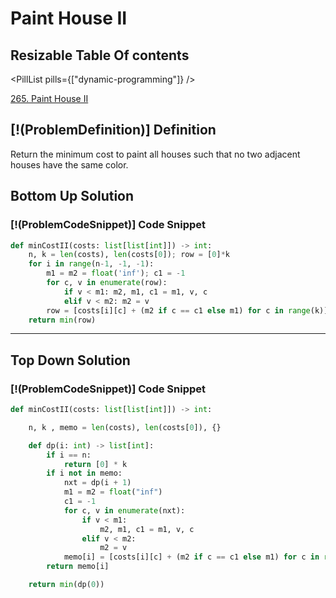 # Paint House II

## Resizable Table Of contents

<DifficultyBadge difficulty="hard" />

<PillList pills={["dynamic-programming"]} />

[265. Paint House II](https://leetcode.com/problems/paint-house-ii/description/)

## [!(ProblemDefinition)] Definition

Return the minimum cost to paint all houses such that no two adjacent houses have the same color.

## Bottom Up Solution

### [!(ProblemCodeSnippet)] Code Snippet

```python meta="source=problems/265-paint-house-ii/bottom-up.py"
def minCostII(costs: list[list[int]]) -> int:
    n, k = len(costs), len(costs[0]); row = [0]*k
    for i in range(n-1, -1, -1):
        m1 = m2 = float('inf'); c1 = -1
        for c, v in enumerate(row):
            if v < m1: m2, m1, c1 = m1, v, c
            elif v < m2: m2 = v
        row = [costs[i][c] + (m2 if c == c1 else m1) for c in range(k)]
    return min(row)
```


---

## Top Down Solution

### [!(ProblemCodeSnippet)] Code Snippet

```python meta="source=problems/265-paint-house-ii/top-down.py"
def minCostII(costs: list[list[int]]) -> int:

    n, k , memo = len(costs), len(costs[0]), {}

    def dp(i: int) -> list[int]:
        if i == n:
            return [0] * k
        if i not in memo:
            nxt = dp(i + 1)
            m1 = m2 = float("inf")
            c1 = -1
            for c, v in enumerate(nxt):
                if v < m1:
                    m2, m1, c1 = m1, v, c
                elif v < m2:
                    m2 = v
            memo[i] = [costs[i][c] + (m2 if c == c1 else m1) for c in range(k)]
        return memo[i]

    return min(dp(0))
```

